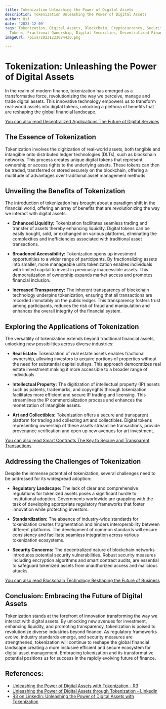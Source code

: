 ```yaml
---
title: Tokenization Unleashing the Power of Digital Assets
description: Tokenization Unleashing the Power of Digital Assets
author: Usf
date: '2023-12-09'
tags: Tokenization, Digital Assets, Blockchain, Cryptocurrency, Security Tokens, Utility
  Tokens, Fractional Ownership, Digital Securities, Decentralized Finance, Smart Contracts
imageUrl: /pixa/20231223084430.png

---
```

# **Tokenization: Unleashing the Power of Digital Assets**

In the realm  of  modern finance, tokenization has emerged as a transformative  force, revolutionizing the way we perceive, manage and  trade  digital assets. This innovative technology empowers  us  to transform real-world assets into digital  tokens,  unlocking a plethora of benefits that are reshaping the global financial landscape.

[You can also read Decentralized Applications The Future of Digital Services](Decentralized%20Applications%20The%20Future%20of%20Digital%20Services)


## **The Essence of Tokenization**

Tokenization involves the digitization of real-world assets, both  tangible and  intangible onto distributed ledger technologies (DLTs), such  as blockchain networks. This process creates unique digital tokens that represent ownership or access rights to the underlying assets. These  tokens can then be traded, transferred or stored  securely on the blockchain, offering a multitude  of advantages over traditional asset management methods.

## **Unveiling the Benefits of Tokenization**

The introduction of tokenization has brought about a paradigm shift in the financial world,  offering an array of benefits that are revolutionizing the way we interact with digital assets:

- **Enhanced Liquidity:** Tokenization facilitates seamless  trading and transfer of assets thereby enhancing liquidity. Digital tokens can be easily bought, sold, or exchanged on  various platforms, eliminating the complexities and inefficiencies associated with traditional asset transactions.

- **Broadened Accessibility:** Tokenization opens up investment opportunities to a wider range of participants. By fractionalizing assets  into smaller, more manageable units tokenization enables individuals with limited capital to invest in previously inaccessible assets. This democratization of ownership expands market access and promotes financial inclusion.

- **Increased Transparency:** The inherent transparency of blockchain  technology underpins tokenization, ensuring that all transactions are recorded immutably on the public ledger. This transparency fosters trust among participants, reduces the risk of fraud and  manipulation and enhances the overall integrity of the financial system.

##  **Exploring  the Applications  of Tokenization**

The versatility of tokenization extends beyond traditional  financial assets, unlocking  new possibilities across diverse industries:

- **Real Estate:** Tokenization of real estate assets enables fractional ownership, allowing investors to acquire portions of properties without the  need for substantial capital outlays. This  approach democratizes real estate investment making it more accessible to  a broader range  of individuals.

- **Intellectual Property:**  The digitization  of intellectual property  (IP) assets such as  patents, trademarks, and copyrights through tokenization facilitates more efficient  and secure IP trading and licensing. This streamlines the IP commercialization process  and enhances the monetization of intangible assets.

-  **Art  and  Collectibles:**  Tokenization offers a secure and transparent platform for  trading and collecting art and collectibles. Digital tokens representing ownership of these assets streamline transactions, provide provenance verification and  open up new avenues for art investment.

[You can also  read  Smart Contracts The Key to Secure and Transparent Transactions](Smart%20Contracts%20The%20Key%20to%20Secure%20and%20Transparent%20Transactions)


##  **Addressing the Challenges  of Tokenization**

Despite the immense potential of tokenization, several challenges need to be addressed for its widespread adoption:

- **Regulatory Landscape:** The lack of clear and comprehensive regulations for tokenized assets poses a significant hurdle  to institutional adoption. Governments worldwide are grappling with the task of developing appropriate regulatory frameworks that  foster innovation while protecting investors.

- **Standardization:** The  absence of industry-wide standards  for tokenization creates fragmentation and  hinders interoperability between different platforms. The development of common standards will ensure consistency and  facilitate seamless integration across various tokenization ecosystems.

- **Security Concerns:** The decentralized nature  of blockchain networks  introduces potential security  vulnerabilities. Robust security measures including encryption algorithms and smart contract audits, are essential to safeguard tokenized assets from unauthorized access and  malicious attacks.

[You can also read  Blockchain Technology Reshaping the Future of Business](Blockchain%20Technology%20Reshaping%20the%20Future%20of%20Business)


## **Conclusion: Embracing the Future of Digital Assets**

Tokenization stands at the forefront of innovation transforming the way we  interact with  digital assets. By unlocking new avenues for investment, enhancing liquidity,  and promoting  transparency, tokenization is poised to revolutionize diverse industries beyond finance. As regulatory frameworks evolve, industry standards emerge, and  security measures are strengthened, tokenization  will continue to reshape the global financial landscape creating a more inclusive efficient and secure ecosystem for digital asset management. Embracing tokenization and its transformative potential  positions us  for success in the rapidly evolving future of finance.

## References:
- [Unleashing the Power of Digital Assets with Tokenization - R3](https://r3.com/blog/unleashing-the-power-of-digital-assets-with-tokenization/)
- [Unleashing the Power of Digital Assets through Tokenization - LinkedIn](https://www.linkedin.com/pulse/unleashing-power-digital-assets-through-tokenization-spydra)
- [R3 on LinkedIn: Unleashing the Power of Digital Assets with Tokenization](https://www.linkedin.com/posts/r3cev-llc_unleashing-the-power-of-digital-assets-with-activity-7122145631019618304-ARNw)
